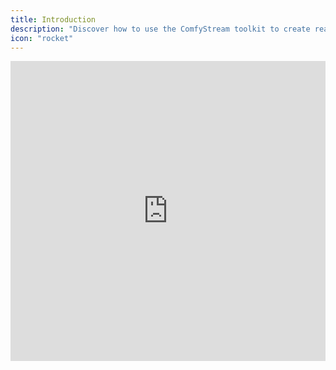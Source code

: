 ```yaml
---
title: Introduction
description: "Discover how to use the ComfyStream toolkit to create real-time AI video workflows with ComfyUI."
icon: "rocket"
---
```


<iframe width="100%" height="480" src="https://www.youtube.com/embed/rhiWCRTTmDk" title="Livepeer video player" frameborder="0" allow="accelerometer; autoplay; clipboard-write; encrypted-media; gyroscope; picture-in-picture" allowfullscreen />


## Overview

ComfyStream is a comprehensive toolkit for creating interactive, real-time AI audio and video workflows directly in [ComfyUI](https://www.comfy.org/). It equips you with all the tools needed to design and customize workflows, including:

- [ComfyStream](https://github.com/livepeer/comfystream): A custom node that streams audio and video from your webcam and microphone to ComfyUI for real-time processing, then receives and returns the processed outputs.
- [ComfyUI-Stream-Pack](https://github.com/livepeer/ComfyUI-Stream-Pack): A suite of custom nodes designed for building real-time audio and video workflows.

In addition, ComfyStream provides a [knowledge base](https://docs.comfystream.com/) created by our research team. It includes guides on optimizing workflows, foundational workflows to get started, and detailed explanations of tools and nodes to help you build real-time use cases effectively.

## Getting Started

Ready to dive in? Use the resources below to set up your environment and start building with ComfyStream.

<CardGroup cols={2}>
  <Card
    title="Install ComfyStream"
    icon="download"
    href="install-comfystream"
  >
    Step-by-step instructions to install ComfyStream and start creating real-time workflows.
  </Card>
  <Card
    title="Checkout the ComfyUI-Stream-Pack"
    icon="cube"
    href="https://github.com/livepeer/ComfyUI-Stream-Pack"
  >
    A collection of custom nodes for building realtime audio and video workflows.
  </Card>
</CardGroup>
